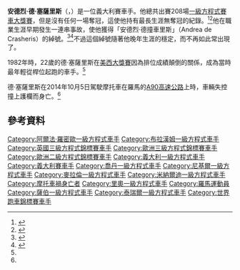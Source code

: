 {{noteTA
|G1=F1
|T=zh-hans:安德烈亚·德切萨里斯;zh-tw:安德烈·德·塞薩里斯;
|1=zh-hans:安德烈亚·德切萨里斯;zh-tw:安德烈·德·塞薩里斯;
|2=zh-hans:德切萨里斯;zh-tw:德·塞薩里斯;
|3=zh-hans:安德烈亚;zh-tw:安德烈;
|4=zh-cn:乔丹; zh-hk:佐敦; zh-tw:喬丹
}}
{{Infobox F1 driver
| Name = 安德烈·德·塞薩里斯<br>Andrea de Cesaris
| Image =
| Caption =
| nationality = {{flagicon|ITA}} [[義大利|義大利]]
| Birth_date= {{birth date|1959|5|31|df=y}}
| Birth_place = 義大利[[羅馬|羅馬]]
| death_date = {{Death date and age|2014|10|5|1959|5|31|df=yes}}
| death_place = 義大利羅馬
| Years = {{F1|1980}}－{{F1|1994}}
| Teams = [[阿爾法·羅密歐_(F1)|阿爾法·羅密歐]]、[[M麥拉倫車隊|麥拉倫]]、[[尼基爾車隊|尼基爾]]、[[米納爾迪車隊|米納爾迪]]、[[布拉漢姆|布拉漢姆]]、[[里奧車隊|里奧]]、[[Scuderia_Italia|Scuderia Italia]]、[[喬丹車隊|喬丹]]、[[泰瑞爾車隊|泰瑞爾]]、[[薩伯車隊|薩伯]]
| Races = 214（208次起步）
| Championships = 0
| Wins = 0
| Podiums = 5
| Points = 59
| Poles = 1
| Fastest laps = 1
| First race = [[1980年加拿大大獎賽|1980年加拿大大獎賽]]
| First win = 
| Last win = 
| Last race = [[1994年歐洲大獎賽|1994年歐洲大獎賽]] 
}}

'''安德烈·德·塞薩里斯'''（{{lang-it|Andrea de Cesaris}}，{{bd|1959年|5月31日|2014年|10月5日|catIdx=Cesaris}}）是一位義大利賽車手。他總共出賽208場[[一級方程式賽車|一級方程式賽車]][[一級方程式賽車大獎賽列表|大獎賽]]，但是沒有任何一場奪冠，這使他持有最長生涯無奪冠的紀錄。<ref>{{cite news| title =Andrea De Cesaris: Italian former Formula 1 driver dies aged 55| publisher =[[BBC|BBC]]| url =http://www.bbc.com/sport/0/formula1/29501069| date =2014-10-05| accessdate =2014-10-06| archive-date =2015-10-28| archive-url =https://web.archive.org/web/20151028182353/http://www.bbc.com/sport/0/formula1/29501069| dead-url =no}}</ref><ref name="officialf1">{{cite news| url=http://www.formula1.com/news/headlines/2014/10/16452.html| publisher=[[Formula_One|Formula One]]| title=Andrea de Cesaris, 1959-2014| date=2014-10-05| accessdate=2014-10-06| archive-date=2015-01-17| archive-url=https://web.archive.org/web/20150117070906/http://www.formula1.com/news/headlines/2014/10/16452.html| dead-url=no}}</ref>他在職業生涯早期發生一連串事故，使他獲得「安德烈·德撞車里斯」（Andrea de Crasheris）的綽號。<ref>{{cite news| title =Persistent non-winner| publisher =Forix.com/8w| url =http://www.forix.com/8w/de-cesaris.html| year =1999| accessdate =2007-01-20| archive-date =2007-09-30| archive-url =https://web.archive.org/web/20070930201941/http://www.forix.com/8w/de-cesaris.html| dead-url =no}}</ref><ref name="sohu">{{cite news| title =前车手德塞萨里斯车祸去世 为9支车队拿过积分| publisher =[[搜狐|搜狐]]| url =http://f1.sohu.com/20141006/n404877283.shtml| date =2014-10-06| author =麦泰来| work =搜狐体育| accessdate =2014-10-06| archive-date =2019-09-15| archive-url =https://web.archive.org/web/20190915093021/http://f1.sohu.com/20141006/n404877283.shtml| dead-url =no}}</ref>不過這個綽號隨著他晚年生涯的穩定，而不再如此常出現了。

1982年時，22歲的德·塞薩里斯在[[1982年美西大獎賽|美西大獎賽]]因為排位成績顛倒的關係，成為當時最年輕從桿位起跑的車手。<ref name="officialf1" />

德·塞薩里斯在2014年10月5日駕駛摩托車在羅馬的[[A90高速公路_(義大利)|A90高速公路]]上時，車輛失控撞上護欄而身亡。<ref name="sohu" />

==參考資料==
{{reflist}}

{{喬丹車隊}}

{{DEFAULTSORT:Cesaris, Andrea De}}

[[Category:阿爾法·羅密歐一級方程式車手|Category:阿爾法·羅密歐一級方程式車手]]
[[Category:布拉漢姆一級方程式車手|Category:布拉漢姆一級方程式車手]]
[[Category:英國三級方程式錦標賽車手|Category:英國三級方程式錦標賽車手]]
[[Category:歐洲三級方程式錦標賽車手|Category:歐洲三級方程式錦標賽車手]]
[[Category:歐洲二級方程式錦標賽車手|Category:歐洲二級方程式錦標賽車手]]
[[Category:義大利一級方程式車手|Category:義大利一級方程式車手]]
[[Category:義大利賽車手|Category:義大利賽車手]]
[[Category:喬丹一級方程式車手|Category:喬丹一級方程式車手]]
[[Category:尼基爾一級方程式車手|Category:尼基爾一級方程式車手]]
[[Category:麥拉倫一級方程式車手|Category:麥拉倫一級方程式車手]]
[[Category:米納爾迪一級方程式車手|Category:米納爾迪一級方程式車手]]
[[Category:摩托車禍身亡者|Category:摩托車禍身亡者]]
[[Category:里奧一級方程式車手|Category:里奧一級方程式車手]]
[[Category:羅馬運動員|Category:羅馬運動員]]
[[Category:薩伯一級方程式車手|Category:薩伯一級方程式車手]]
[[Category:泰瑞爾一級方程式車手|Category:泰瑞爾一級方程式車手]]
[[Category:世界跑車錦標賽車手|Category:世界跑車錦標賽車手]]